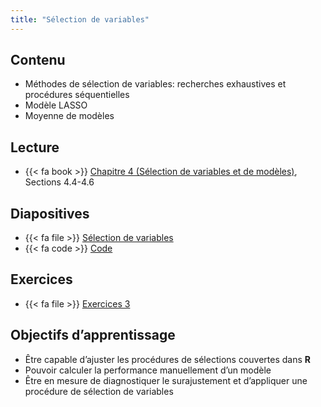 ```yaml
---
title: "Sélection de variables"
---
```


## Contenu

- Méthodes de sélection de variables: recherches exhaustives et procédures séquentielles
- Modèle LASSO
- Moyenne de modèles

## Lecture


- {{< fa book >}} [Chapitre 4 (Sélection de variables et de modèles)](https://lbelzile.github.io/math60602/04-selectionmodeles.html), Sections 4.4-4.6


## Diapositives 

- {{< fa file >}} [Sélection de variables](/diapos/MATH60602-diapos5.pdf)
- {{< fa code >}} [Code](/code/MATH60602-diapos5.R)
<!--
<iframe width="600" height="338" src="http://docs.google.com/gview?url=https://lbelzile.github.io/multi/diapos/MATH60602-diapos3.pdf&embedded=true" frameborder="0"></iframe>
-->

## Exercices

- {{< fa file >}} [Exercices 3](/exercices/03-exercice.html)

## Objectifs d'apprentissage

- Être capable d'ajuster les procédures de sélections couvertes dans **R**
- Pouvoir calculer la performance manuellement d'un modèle
- Être en mesure de diagnostiquer le surajustement et d'appliquer une procédure de sélection de variables
